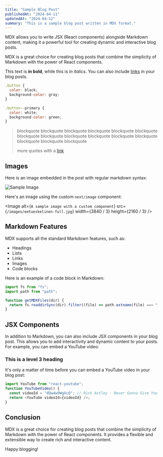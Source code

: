 ```yaml
---
title: "Sample Blog Post"
publishedAt: "2024-04-11"
updatedAt: "2024-04-12"
summary: "This is a sample blog post written in MDX format."
---
```


MDX allows you to write JSX (React components) alongside Markdown content, making it a powerful tool for creating dynamic and interactive blog posts.

<BigQuote>
  MDX is a great choice for creating blog posts that combine the simplicity of Markdown with the power of React
  components.
</BigQuote>

This text is **in bold**, while this is _in italics_. You can also include [links](https://example.com) in your blog posts.

```jsx
.button {
  color: black;
  background-color: gray;
}

.button--primary {
  color: white;
  background-color: green;
}
```

> blockquote blockquote blockquote blockquote blockquote blockquote blockquote blockquote blockquote blockquote blockquote blockquote blockquote blockquote blockquote
>
> more quotes with a [link](https://example.com)

## Images

Here is an image embedded in the post with regular markdown syntax:

![Sample Image](/images/eetueskelinen-full.jpg)

Here's an image using the custom `next/image` component:

<Image
  alt={`A sample image with a custom component`}
  src={`/images/eetueskelinen-full.jpg`}
  width={3840 / 3}
  height={2160 / 3}
/>

## Markdown Features

MDX supports all the standard Markdown features, such as:

- Headings
- Lists
- Links
- Images
- Code blocks

Here is an example of a code block in Markdown:

```js
import fs from "fs";
import path from "path";

function getMDXFiles(dir) {
  return fs.readdirSync(dir).filter((file) => path.extname(file) === ".mdx");
}
```

## JSX Components

In addition to Markdown, you can also include JSX components in your blog post. This allows you to add interactivity and dynamic content to your posts. For example, you can embed a YouTube video:

### This is a level 3 heading

It's only a matter of time before you can embed a YouTube video in your blog post:

```js
import YouTube from "react-youtube";
function YouTubeVideo() {
  const videoId = "dQw4w9WgXcQ"; // Rick Astley - Never Gonna Give You Up
  return <YouTube videoId={videoId} />;
}
```

## Conclusion

MDX is a great choice for creating blog posts that combine the simplicity of Markdown with the power of React components. It provides a flexible and extensible way to create rich and interactive content.

Happy blogging!
